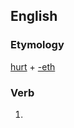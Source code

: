 ==English==

===Etymology===
[[hurt]] + [[-eth]]

===Verb===
{{head|en|verb form}}

# {{en-archaic third-person singular of|hurt}}